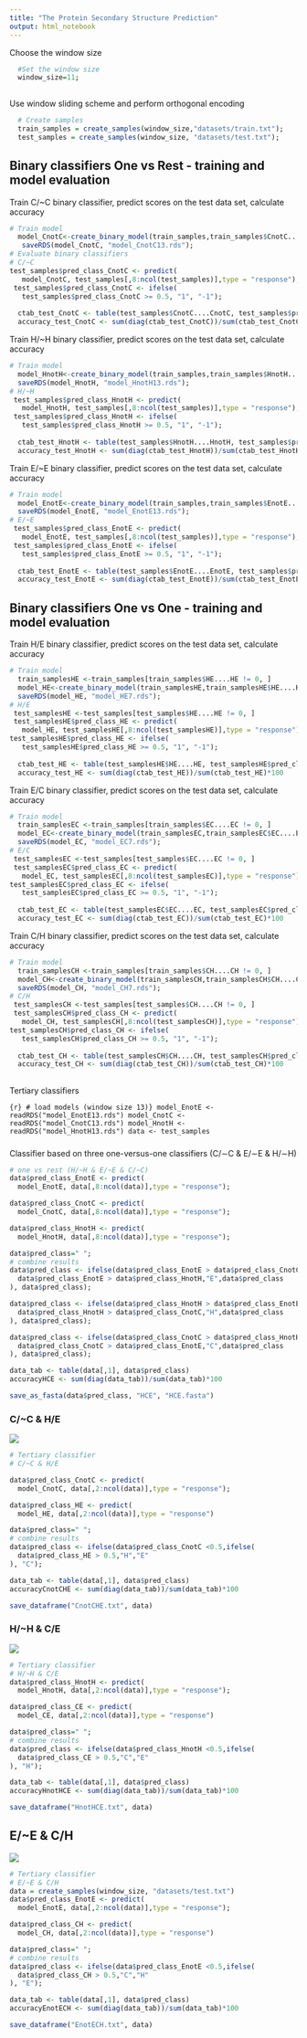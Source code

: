 ```yaml
---
title: "The Protein Secondary Structure Prediction"
output: html_notebook
---
```


Choose the window size

```r
  #Set the window size 
  window_size=11;
  
```

Use window sliding scheme and perform orthogonal encoding

```r
  # Create samples
  train_samples = create_samples(window_size,"datasets/train.txt");
  test_samples = create_samples(window_size, "datasets/test.txt");
```

## Binary classifiers One vs Rest - training and model evaluation

Train C/\~C binary classifier, predict scores on the test data set, calculate accuracy

```r
# Train model
  model_CnotC<-create_binary_model(train_samples,train_samples$CnotC....CnotC);
   saveRDS(model_CnotC, "model_CnotC13.rds");
# Evaluate binary classifiers
# C/~C
test_samples$pred_class_CnotC <- predict(
   model_CnotC, test_samples[,8:ncol(test_samples)],type = "response");
 test_samples$pred_class_CnotC <- ifelse(
   test_samples$pred_class_CnotC >= 0.5, "1", "-1");
 
  ctab_test_CnotC <- table(test_samples$CnotC....CnotC, test_samples$pred_class_CnotC);
  accuracy_test_CnotC <- sum(diag(ctab_test_CnotC))/sum(ctab_test_CnotC)*100
```

Train H/\~H binary classifier, predict scores on the test data set, calculate accuracy

```r
# Train model
  model_HnotH<-create_binary_model(train_samples,train_samples$HnotH....HnotH);
  saveRDS(model_HnotH, "model_HnotH13.rds");
# H/~H
 test_samples$pred_class_HnotH <- predict(
   model_HnotH, test_samples[,8:ncol(test_samples)],type = "response");
 test_samples$pred_class_HnotH <- ifelse(
   test_samples$pred_class_HnotH >= 0.5, "1", "-1");
 
  ctab_test_HnotH <- table(test_samples$HnotH....HnotH, test_samples$pred_class_HnotH);
  accuracy_test_HnotH <- sum(diag(ctab_test_HnotH))/sum(ctab_test_HnotH)*100
```

Train E/\~E binary classifier, predict scores on the test data set, calculate accuracy

```r
# Train model
  model_EnotE<-create_binary_model(train_samples,train_samples$EnotE....EnotE);
  saveRDS(model_EnotE, "model_EnotE13.rds");
# E/~E
 test_samples$pred_class_EnotE <- predict(
   model_EnotE, test_samples[,8:ncol(test_samples)],type = "response");
 test_samples$pred_class_EnotE <- ifelse(
   test_samples$pred_class_EnotE >= 0.5, "1", "-1");
 
  ctab_test_EnotE <- table(test_samples$EnotE....EnotE, test_samples$pred_class_EnotE);
  accuracy_test_EnotE <- sum(diag(ctab_test_EnotE))/sum(ctab_test_EnotE)*100
```

## Binary classifiers One vs One - training and model evaluation

Train H/E binary classifier, predict scores on the test data set, calculate accuracy

```r
# Train model
  train_samplesHE <-train_samples[train_samples$HE....HE != 0, ]
  model_HE<-create_binary_model(train_samplesHE,train_samplesHE$HE....HE);
  saveRDS(model_HE, "model_HE7.rds");
# H/E
 test_samplesHE <-test_samples[test_samples$HE....HE != 0, ]
 test_samplesHE$pred_class_HE <- predict(
   model_HE, test_samplesHE[,8:ncol(test_samplesHE)],type = "response");
test_samplesHE$pred_class_HE <- ifelse(
   test_samplesHE$pred_class_HE >= 0.5, "1", "-1");
 
  ctab_test_HE <- table(test_samplesHE$HE....HE, test_samplesHE$pred_class_HE);
  accuracy_test_HE <- sum(diag(ctab_test_HE))/sum(ctab_test_HE)*100
```

Train E/C binary classifier, predict scores on the test data set, calculate accuracy

```r
# Train model
  train_samplesEC <-train_samples[train_samples$EC....EC != 0, ]
  model_EC<-create_binary_model(train_samplesEC,train_samplesEC$EC....EC);
  saveRDS(model_EC, "model_EC7.rds");
# E/C
 test_samplesEC <-test_samples[test_samples$EC....EC != 0, ]
 test_samplesEC$pred_class_EC <- predict(
   model_EC, test_samplesEC[,8:ncol(test_samplesEC)],type = "response");
test_samplesEC$pred_class_EC <- ifelse(
   test_samplesEC$pred_class_EC >= 0.5, "1", "-1");
 
  ctab_test_EC <- table(test_samplesEC$EC....EC, test_samplesEC$pred_class_EC);
  accuracy_test_EC <- sum(diag(ctab_test_EC))/sum(ctab_test_EC)*100
```

Train C/H binary classifier, predict scores on the test data set, calculate accuracy

```r
# Train model
  train_samplesCH <-train_samples[train_samples$CH....CH != 0, ]
  model_CH<-create_binary_model(train_samplesCH,train_samplesCH$CH....CH);
  saveRDS(model_CH, "model_CH7.rds");
# C/H
 test_samplesCH <-test_samples[test_samples$CH....CH != 0, ]
 test_samplesCH$pred_class_CH <- predict(
   model_CH, test_samplesCH[,8:ncol(test_samplesCH)],type = "response");
test_samplesCH$pred_class_CH <- ifelse(
   test_samplesCH$pred_class_CH >= 0.5, "1", "-1");
 
  ctab_test_CH <- table(test_samplesCH$CH....CH, test_samplesCH$pred_class_CH);
  accuracy_test_CH <- sum(diag(ctab_test_CH))/sum(ctab_test_CH)*100
```

## 
Tertiary classifiers

```{r} # load models (window size 13)}
model_EnotE <- readRDS("model_EnotE13.rds")
model_CnotC <- readRDS("model_CnotC13.rds")
model_HnotH <- readRDS("model_HnotH13.rds")
data <- test_samples
```

### 
Classifier based on three one-versus-one classifiers (C/∼C & E/∼E & H/∼H)

```r
# one vs rest (H/~H & E/~E & C/~C)
data$pred_class_EnotE <- predict(
  model_EnotE, data[,8:ncol(data)],type = "response");

data$pred_class_CnotC <- predict(
  model_CnotC, data[,8:ncol(data)],type = "response");

data$pred_class_HnotH <- predict(
  model_HnotH, data[,8:ncol(data)],type = "response");

data$pred_class=" ";
# combine results
data$pred_class <- ifelse(data$pred_class_EnotE > data$pred_class_CnotC,ifelse(
  data$pred_class_EnotE > data$pred_class_HnotH,"E",data$pred_class
), data$pred_class);

data$pred_class <- ifelse(data$pred_class_HnotH > data$pred_class_EnotE,ifelse(
  data$pred_class_HnotH > data$pred_class_CnotC,"H",data$pred_class
), data$pred_class);

data$pred_class <- ifelse(data$pred_class_CnotC > data$pred_class_HnotH,ifelse(
  data$pred_class_CnotC > data$pred_class_EnotE,"C",data$pred_class
), data$pred_class);

data_tab <- table(data[,1], data$pred_class)
accuracyHCE <- sum(diag(data_tab))/sum(data_tab)*100

save_as_fasta(data$pred_class, "HCE", "HCE.fasta")
```

### C/\~C & H/E

![](images/che.PNG)

```r
# Tertiary classifier
# C/~C & H/E

data$pred_class_CnotC <- predict(
  model_CnotC, data[,2:ncol(data)],type = "response");

data$pred_class_HE <- predict(
  model_HE, data[,2:ncol(data)],type = "response")

data$pred_class=" ";
# combine results
data$pred_class <- ifelse(data$pred_class_CnotC <0.5,ifelse(
  data$pred_class_HE > 0.5,"H","E"
), "C");

data_tab <- table(data[,1], data$pred_class)
accuracyCnotCHE <- sum(diag(data_tab))/sum(data_tab)*100

save_dataframe("CnotCHE.txt", data)
```

### H/\~H & C/E

![](images/hce.PNG)

```r
# Tertiary classifier
# H/~H & C/E
data$pred_class_HnotH <- predict(
  model_HnotH, data[,2:ncol(data)],type = "response");

data$pred_class_CE <- predict(
  model_CE, data[,2:ncol(data)],type = "response")

data$pred_class=" ";
# combine results
data$pred_class <- ifelse(data$pred_class_HnotH <0.5,ifelse(
  data$pred_class_CE > 0.5,"C","E"
), "H");

data_tab <- table(data[,1], data$pred_class)
accuracyHnotHCE <- sum(diag(data_tab))/sum(data_tab)*100

save_dataframe("HnotHCE.txt", data)

```

## E/\~E & C/H

![](images/ech.PNG)

```r
# Tertiary classifier
# E/~E & C/H
data = create_samples(window_size, "datasets/test.txt")
data$pred_class_EnotE <- predict(
  model_EnotE, data[,2:ncol(data)],type = "response");

data$pred_class_CH <- predict(
  model_CH, data[,2:ncol(data)],type = "response")

data$pred_class=" ";
# combine results
data$pred_class <- ifelse(data$pred_class_EnotE <0.5,ifelse(
  data$pred_class_CH > 0.5,"C","H"
), "E");

data_tab <- table(data[,1], data$pred_class)
accuracyEnotECH <- sum(diag(data_tab))/sum(data_tab)*100

save_dataframe("EnotECH.txt", data)
```
